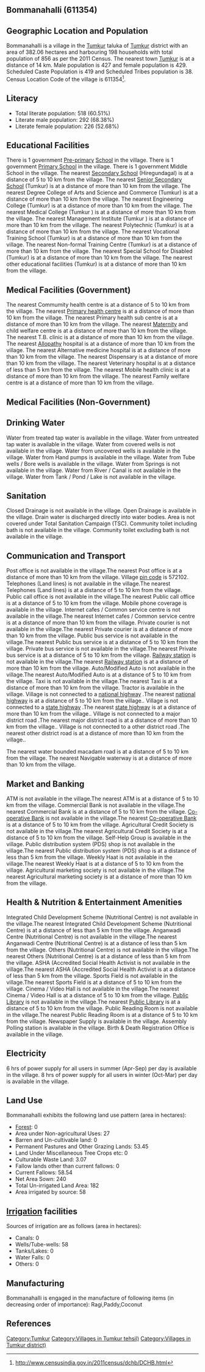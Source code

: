 {{Infobox settlement
| name=Bommanahalli
| native_name=
| native_name_lang=
| other_name=
| nickname=
| settlement_type=Village
| image_skyline=
| image_alt=
| image_caption=
| pushpin_map=India Karnataka
| pushpin_label_position=right
| pushpin_map_alt=
| pushpin_map_caption=Location in Karnataka, India
| latd=
| latm=
| lats=
| latNS=
| longd=
| longm=
| longs=
| longEW=
| coordinates_display=inline,title
| subdivision_type=Country
| subdivision_name={{flag|India}}
| subdivision_type1=[[States and territories of India|State]]
| subdivision_name1=Karnataka 
| subdivision_type2=[[List of districts of India|District]]
| subdivision_name2=Tumkur
| subdivision_type3=Tahsil
| subdivision_name3=Tumkur 
| website=
| established_title=<!-- Established -->
| established_date=
| founder=
| named_for=
| government_type=
| governing_body=
| unit_pref=Metric=
| area_footnotes=
| area_rank=
| area_total_km2=3.82
| elevation_footnotes=
| elevation_m=
| population_total=856
| population_as_of=2011
| population_rank=
| population_density_km2=224
| population_demonym=
| population_footnotes=
| demographics_type1=Languages
| demographics1_title1=Official
| demographics1_info1=[[Kannada language|Kannada]]
| timezone1=[[Indian Standard Time|IST]]
| utc_offset1==+5:30
| postal_code_type=[[Postal Index Number|PIN]]
| postal_code=572102
| area_code_type=Telephone code
| area_code=
| registration_plate=
| blank1_name_sec1=Nearest city
| blank1_info_sec1=[[Tumkur]]
| blank2_name_sec1=[[Human sex ratio|Sex ratio]]
| blank2_info_sec1=1004 [[male|♂]]/[[female|♀]]
| blank3_name_sec1=Literacy
| blank3_info_sec1=60.51%
| blank1_name_sec2=[[2011 Census of India|2011 census]] code
| blank1_info_sec2=611354
| footnotes=
}}

== Bommanahalli (611354) ==

== Geographic Location and Population ==

Bommanahalli is a village in the [[Tumkur ]] taluka of [[Tumkur]] district with an area of 382.06 hectares and harbouring 198 households with total population of 856 as per the 2011 Census. The nearest town [[Tumkur]] is at a distance of 14 km. Male population is 427 and female population is 429. Scheduled Caste Population is 419 and Scheduled Tribes population is 38. Census Location Code of the village is 611354<ref>http://www.censusindia.gov.in/2011census/dchb/DCHB.html</ref>.


== Literacy ==  
* Total literate population: 518 (60.51%)
* Literate male population: 292 (68.38%)
* Literate female population: 226 (52.68%)


== Educational Facilities ==  
There is 1 government [[Pre-primary]] [[School]] in the village.
There is 1 government [[Primary School]] in the village.
There is 1 government Middle School in the village.
The nearest [[Secondary School]] (Hiregundagal) is at a distance of 5 to 10 km from the village.
The nearest [[Senior Secondary School]] (Tumkur) is at a distance of more than 10 km from the village.
The nearest Degree College of Arts and Science and Commerce (Tumkur) is at a distance of more than 10 km from the village.
The nearest Engineering College (Tumkur) is at a distance of more than 10 km from the village.
The nearest Medical College (Tumkur ) is at a distance of more than 10 km from the village.
The nearest Management Institute (Tumkur ) is at a distance of more than 10 km from the village.
The nearest Polytechnic (Tumkur) is at a distance of more than 10 km from the village.
The nearest Vocational Training School (Tumkur) is at a distance of more than 10 km from the village.
The nearest Non-formal Training Centre (Tumkur) is at a distance of more than 10 km from the village.
The nearest Special School for Disabled (Tumkur) is at a distance of more than 10 km from the village.
The nearest other educational facilities (Tumkur) is at a distance of more than 10 km from the village.


== Medical Facilities (Government) ==
The nearest Commumity health centre is at a distance of 5 to 10 km from the village.
The nearest [[Primary health centre]] is at a distance of more than 10 km from the village.
The nearest Primary health sub centre is at a distance of more than 10 km from the village.
The nearest [[Maternity]] and child welfare centre is at a distance of more than 10 km from the village.
The nearest T.B. clinic is at a distance of more than 10 km from the village.
The nearest [[Allopathy]] hospital is at a distance of more than 10 km from the village.
The nearest Alternative medicine hospital is at a distance of more than 10 km from the village.
The nearest Dispensary is at a distance of more than 10 km from the village.
The nearest Veterinary hospital is at a distance of less than 5 km from the village.
The nearest Mobile health clinic is at a distance of more than 10 km from the village.
The nearest Family welfare centre is at a distance of more than 10 km from the village.


== Medical Facilities (Non-Government) ==











== Drinking Water ==
Water from treated tap water is available in the village.
Water from untreated tap water is available in the village.
Water from covered wells is not available in the village.
Water from uncovered wells is available in the village.
Water from Hand pumps is available in the village.
Water from Tube wells / Bore wells is available in the village.
Water from Springs is not available in the village.
Water from River / Canal is not available in the village.
Water from Tank / Pond / Lake is not available in the village.


== Sanitation ==
Closed Drainage is not available in the village.
Open Drainage is available in the village.
Drain water is discharged directly into water bodies.
Area is not covered under Total Sanitation Campaign (TSC).
Community toilet including bath is not available in the village.
Community toilet excluding bath is not available in the village.


== Communication and Transport ==
Post office is not available in the village.The nearest Post office is at a distance of more than 10 km from the village.
Village [[pin code]] is 572102.
Telephones (Land lines) is not available in the village.The nearest Telephones (Land lines) is at a distance of 5 to 10 km from the village.
Public call office is not available in the village.The nearest Public call office is at a distance of 5 to 10 km from the village.
Mobile phone coverage is available in the village.
Internet cafes / Common service centre is not available in the village.The nearest Internet cafes / Common service centre is at a distance of more than 10 km from the village.
Private courier is not available in the village.The nearest Private courier is at a distance of more than 10 km from the village.
Public bus service is not available in the village.The nearest Public bus service is at a distance of 5 to 10 km from the village.
Private bus service is not available in the village.The nearest Private bus service is at a distance of 5 to 10 km from the village.
[[Railway station]] is not available in the village.The nearest [[Railway station]] is at a distance of more than 10 km from the village.
Auto/Modified Auto is not available in the village.The nearest Auto/Modified Auto is at a distance of 5 to 10 km from the village.
Taxi is not available in the village.The nearest Taxi is at a distance of more than 10 km from the village.
Tractor is available in the village.
Village is not connected to a [[national highway]] .The nearest [[national highway]] is at a distance of 5 to 10 km from the village..
Village is not connected to a [[state highway]] .The nearest [[state highway]] is at a distance of more than 10 km from the village..
Village is not connected to a major district road   .The nearest major district road   is at a distance of more than 10 km from the village..
Village is not connected to a other district road .The nearest other district road is at a distance of more than 10 km from the village..


The nearest water bounded macadam road is at a distance of 5 to 10 km from the village.
The nearest Navigable waterway is at a distance of more than 10 km from the village.



== Market and Banking ==
ATM is not available in the village.The nearest ATM is at a distance of 5 to 10 km from the village.
Commercial Bank is not available in the village.The nearest Commercial Bank is at a distance of 5 to 10 km from the village.
[[Co-operative Bank]] is not available in the village.The nearest [[Co-operative Bank]] is at a distance of 5 to 10 km from the village.
Agricultural Credit Society is not available in the village.The nearest Agricultural Credit Society is at a distance of 5 to 10 km from the village.
Self-Help Group is available in the village.
Public distribution system (PDS) shop is not available in the village.The nearest Public distribution system (PDS) shop is at a distance of less than 5 km from the village.
Weekly Haat is not available in the village.The nearest Weekly Haat is at a distance of 5 to 10 km from the village.
Agricultural marketing society is not available in the village.The nearest Agricultural marketing society is at a distance of more than 10 km from the village.


== Health & Nutrition & Entertainment Amenities ==
Integrated Child Development Scheme (Nutritional Centre) is not available in the village.The nearest Integrated Child Development Scheme (Nutritional Centre) is at a distance of less than 5 km from the village.
Anganwadi Centre (Nutritional Centre) is not available in the village.The nearest Anganwadi Centre (Nutritional Centre) is at a distance of less than 5 km from the village.
Others (Nutritional Centre) is not available in the village.The nearest Others (Nutritional Centre) is at a distance of less than 5 km from the village.
ASHA (Accredited Social Health Activist is not available in the village.The nearest ASHA (Accredited Social Health Activist is at a distance of less than 5 km from the village.
Sports Field is not available in the village.The nearest Sports Field is at a distance of 5 to 10 km from the village.
Cinema / Video Hall is not available in the village.The nearest Cinema / Video Hall is at a distance of 5 to 10 km from the village.
[[Public Library]] is not available in the village.The nearest [[Public Library]] is at a distance of 5 to 10 km from the village.
Public Reading Room is not available in the village.The nearest Public Reading Room is at a distance of 5 to 10 km from the village.
Newspaper Supply is available in the village.
Assembly Polling station is available in the village.
Birth & Death Registration Office is available in the village.


== Electricity ==






6 hrs of power supply for all users in summer (Apr-Sep) per day is available in the village.
8 hrs of power supply for all users in winter (Oct-Mar) per day is available in the village.


== Land Use ==
Bommanahalli exhibits the following land use pattern (area in hectares):
* [[Forest]]: 0
* Area under Non-agricultural Uses: 27
* Barren and Un-cultivable land: 0
* Permanent Pastures and Other Grazing Lands: 53.45
* Land Under Miscellaneous Tree Crops etc: 0
* Culturable Waste Land: 3.07
* Fallow lands other than current fallows: 0
* Current Fallows: 58.54
* Net Area Sown: 240
* Total Un-irrigated Land Area: 182
* Area irrigated by source: 58


== [[Irrigation]] facilities ==
Sources of irrigation are as follows (area in hectares):
* Canals: 0
* Wells/Tube-wells: 58
* Tanks/Lakes: 0
* Water Falls: 0
* Others: 0


== Manufacturing ==
Bommanahalli is engaged in the manufacture of following items (in decreasing order of importance): Ragi,Paddy,Coconut


[[Category:Tumkur]]
[[Category:Villages in Tumkur  tehsil)]]
[[Category:Villages in Tumkur district)]]


== References ==
{{Reflist}}


